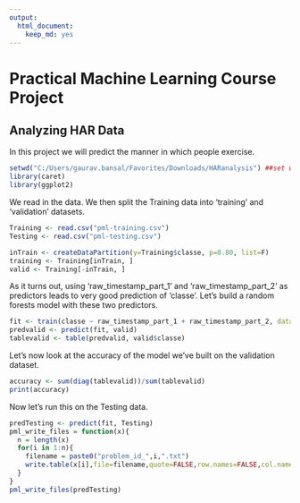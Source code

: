 ```yaml
---
output:
  html_document:
    keep_md: yes
---
```

# Practical Machine Learning Course Project
## Analyzing HAR Data 

In this project we will predict the manner in which people exercise. 
```r
setwd("C:/Users/gaurav.bansal/Favorites/Downloads/HARanalysis") ##set working directory
library(caret)
library(ggplot2)
```

We read in the data. We then split the Training data into 'training' and 'validation' datasets.   
```r
Training <- read.csv("pml-training.csv")
Testing <- read.csv("pml-testing.csv")

inTrain <- createDataPartition(y=Training$classe, p=0.80, list=F)
training <- Training[inTrain, ]
valid <- Training[-inTrain, ]
```

As it turns out, using 'raw_timestamp_part_1' and 'raw_timestamp_part_2' as predictors leads to very good prediction of 'classe'. Let's build a random forests model with these two predictors.  
```r
fit <- train(classe ~ raw_timestamp_part_1 + raw_timestamp_part_2, data=training, method="rf")
predvalid <- predict(fit, valid)
tablevalid <- table(predvalid, valid$classe)
```

Let's now look at the accuracy of the model we've built on the validation dataset. 
```r
accuracy <- sum(diag(tablevalid))/sum(tablevalid)
print(accuracy)
```

Now let's run this on the Testing data. 
```r
predTesting <- predict(fit, Testing)
pml_write_files = function(x){
  n = length(x)
  for(i in 1:n){
    filename = paste0("problem_id_",i,".txt")
    write.table(x[i],file=filename,quote=FALSE,row.names=FALSE,col.names=FALSE)
  }
}
pml_write_files(predTesting)
```




